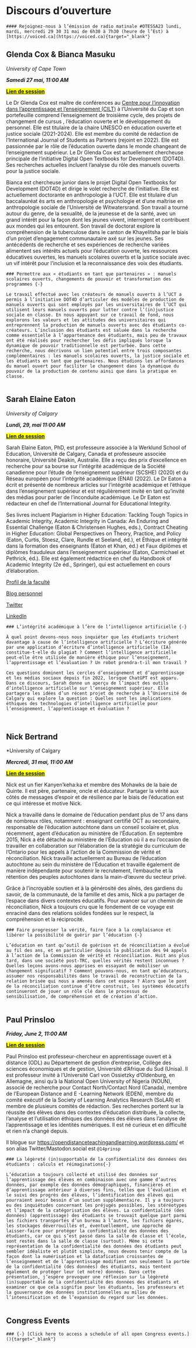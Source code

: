 # Discours d’ouverture {-}

```block

#### Rejoignez-nous à l’émission de radio matinale #OTESSA23 lundi, mardi, mercredi 29 30 31 mai de 6h30 à 7h30 (heure de l’Est) à [https://voiced.ca](https://voiced.ca){target="_blank"}
```

## Glenda Cox & Bianca Masuku {-}

*University of Cape Town*

***Samedi 27 mai, 11:00 AM***

<mark>[**Lien de session**](https://uvic.zoom.us/j/86856564512?pwd=UGdIVS9zbDdtS290bU9OdWpXZ05UZz09){target="_blank"}</mark>

Le Dr Glenda Cox est maître de conférences au [Centre pour l’innovation dans l’apprentissage et l’enseignement (CILT)](http://www.cilt.uct.ac.za/) à l’Université du Cap et son portefeuille comprend l’enseignement de troisième cycle, des projets de changement de cursus , l’éducation ouverte et le développement du personnel. Elle est titulaire de la chaire UNESCO en éducation ouverte et justice sociale (2021-2024). Elle est membre du comité de rédaction de l’International Journal of Students as Partners (rejoint en 2022). Elle est passionnée par le rôle de l’éducation ouverte dans le monde changeant de l’enseignement supérieur. Le Dr Glenda Cox est actuellement chercheuse principale de l’initiative Digital Open Textbooks for Development (DOT4D). Ses recherches actuelles incluent l’analyse du rôle des manuels ouverts pour la justice sociale.

Bianca est chercheuse junior dans le projet Digital Open Textbooks for Development (DOT4D) et dirige le volet recherche de l’initiative. Elle est actuellement doctorante en anthropologie à l’UCT. Elle est titulaire d’un baccalauréat ès arts en anthropologie et psychologie et d’une maîtrise en anthropologie sociale de l’Université de Witwatersrand. Son travail a tourné autour du genre, de la sexualité, de la jeunesse et de la santé, avec un grand intérêt pour la façon dont les jeunes vivent, interrogent et contribuent aux mondes qui les entourent. Son travail de doctorat explore la compréhension de la tuberculose dans le canton de Khayelitsha par le biais d’un projet d’engagement communautaire axé sur les jeunes. Ses antécédents de recherche et ses expériences de recherche variées alimentent ses intérêts actuels pour l’éducation ouverte, les ressources éducatives ouvertes, les manuels scolaires ouverts et la justice sociale avec un vif intérêt pour l’inclusion et la reconnaissance des voix des étudiants.

```block

### Permettre aux « étudiants en tant que partenaires » : manuels scolaires ouverts, changements de pouvoir et transformation des programmes {-}

Le travail effectué avec les créateurs de manuels ouverts à l’UCT a permis à l’initiative DOT4D d’articuler des modèles de production de manuels ouverts qui sont employés par les universitaires de l’UCT qui utilisent leurs manuels ouverts pour lutter contre l’(in)justice sociale en classe. En nous appuyant sur ce travail de fond, nous explorons les valeurs et les attitudes des universitaires qui entreprennent la production de manuels ouverts avec des étudiants co-créateurs. L’inclusion des étudiants est saluée dans la recherche comme essentielle à l’appartenance des étudiants, mais peu de travaux ont été réalisés pour rechercher les défis impliqués lorsque la dynamique de pouvoir traditionnelle est perturbée. Dans cette recherche, nous décrivons un lien potentiel entre trois composantes complémentaires : les manuels scolaires ouverts, la justice sociale et les étudiants en tant que partenaires. Nous étudions les affordances du manuel ouvert pour faciliter le changement dans la dynamique du pouvoir de la production de contenu ainsi que dans la pratique en classe.


```

## Sarah Elaine Eaton {-}

*University of Calgary*

***Lundi, 29, mai 11:00 AM***

<mark>[**Lien de session**](https://uvic.zoom.us/j/87672746834?pwd=ODNmUk5GOTVTZGc5NzRmakhtR2FRQT09){target="_blank"}</mark>

Sarah Elaine Eaton, PhD, est professeure associée à la Werklund School of Education, Université de Calgary, Canada et professeure associée honoraire, Université Deakin, Australie. Elle a reçu des prix d’excellence en recherche pour sa bourse sur l’intégrité académique de la Société canadienne pour l’étude de l’enseignement supérieur (SCSHE) (2020) et du Réseau européen pour l’intégrité académique (ENAI) (2022). Le Dr Eaton a écrit et présenté de nombreux articles sur l’intégrité académique et l’éthique dans l’enseignement supérieur et est régulièrement invité en tant qu’invité des médias pour parler de l’inconduite académique. Le Dr Eaton est rédacteur en chef de l’International Journal for Educational Integrity.

Ses livres incluent Plagiarism in Higher Education: Tackling Tough Topics in Academic Integrity, Academic Integrity in Canada: An Enduring and Essential Challenge (Eaton & Christensen Hughes, eds.), Contract Cheating in Higher Education: Global Perspectives on Theory, Practice, and Policy (Eaton, Curtis, Stoesz, Clare, Rundle et Seeland, éd.), et Éthique et intégrité dans la formation des enseignants (Eaton et Khan, éd.) et Faux diplômes et diplômes frauduleux dans l’enseignement supérieur (Eaton, Carmichael et Pethrick, éd.). Elle est également rédactrice en chef du Handbook of Academic Integrity (2e éd., Springer), qui est actuellement en cours d’élaboration.

[Profil de la faculté](https://profiles.ucalgary.ca/sarah-elaine-eaton)   

[Blog personnel](https://drsaraheaton.wordpress.com/)   

[Twitter](https://twitter.com/DrSarahEaton)  

[LinkedIn](https://ca.linkedin.com/in/drsaraheaton)

```block

### L’intégrité académique à l’ère de l’intelligence artificielle {-}

À quel point devons-nous nous inquiéter que les étudiants trichent davantage à cause de l’intelligence artificielle ? L’écriture générée par une application d’écriture d’intelligence artificielle (IA) constitue-t-elle du plagiat ? Comment l’intelligence artificielle peut-elle être utilisée de manière éthique pour l’enseignement, l’apprentissage et l’évaluation ? Un robot prendra-t-il mon travail ?

Ces questions dominent les cercles d’enseignement et d’apprentissage et les médias sociaux depuis fin 2022, lorsque ChatGPT est apparu. Dans ce discours, Sarah donne un aperçu de l’impact des outils d’intelligence artificielle sur l’enseignement supérieur. Elle partagera les idées d’un récent projet de recherche à l’Université de Calgary qui explore la question : Quelles sont les implications éthiques des technologies d’intelligence artificielle pour l’enseignement, l’apprentissage et évaluation ?



```

## Nick Bertrand {-}

*University of Calgary

***Mercredi,  31 mai, 11:00 AM***

<mark>[**Lien de session**](https://uvic.zoom.us/j/87104073299?pwd=Zk4rUFY1WjdUa3VhK21GTlJaWkNKZz09){target="_blank"}</mark>

Nick est un fier Kanyen’keha:ka et membre des Mohawks de la baie de Quinte. Il est père, partenaire, oncle et éducateur. Partager la vérité aux côtés de messages d’espoir et de résilience par le biais de l’éducation est ce qui intéresse et motive Nick.

Nick a travaillé dans le domaine de l’éducation pendant plus de 17 ans dans de nombreux rôles, notamment : enseignant certifié OCT au secondaire, responsable de l’éducation autochtone dans un conseil scolaire et, plus récemment, agent d’éducation au ministère de l’Éducation. En septembre 2015, Nick a été détaché au ministère de l’Éducation où il a eu l’occasion de travailler en collaboration sur l’élaboration de la stratégie du curriculum de l’Ontario pour les appels à l’action de la Commission de vérité et réconciliation. Nick travaille actuellement au Bureau de l’éducation autochtone au sein du ministère de l’Éducation et travaille également de manière indépendante pour soutenir le recrutement, l’embauche et la rétention des peuples autochtones dans la main-d’œuvre du secteur privé.

Grâce à l’incroyable soutien et à la générosité des aînés, des gardiens du savoir, de la communauté, de la famille et des amis, Nick a pu partager de l’espace dans divers contextes éducatifs. Pour avancer sur un chemin de réconciliation, Nick a toujours cru que le fondement de ce voyage est enraciné dans des relations solides fondées sur le respect, la compréhension et la réciprocité.

```block

### Faire progresser la vérité, faire face à la complaisance et libérer la possibilité de guérir par l’éducation {-}

L’éducation en tant qu’outil de guérison et de réconciliation a évolué au fil des ans, et en particulier depuis la publication des 94 appels à l’action de la Commission de vérité et réconciliation. Huit ans plus tard, dans une société post-TRC, quelles vérités restent inconnues ? Quelles leçons avons-nous apprises en essayant de mobiliser un changement significatif ? Comment pouvons-nous, en tant qu’éducateurs, assumer nos responsabilités dans le travail de reconstruction de la relation brisée qui nous a amenés dans cet espace ? Alors que le pont de la réconciliation continue d’être construit, les systèmes éducatifs continueront de jouer un rôle clé dans le processus de sensibilisation, de compréhension et de création d’action.


```

## Paul Prinsloo {-}

***Friday, June 2, 11:00 AM***

<mark>[**Lien de session**](https://uvic.zoom.us/j/83832291664?pwd=M0pvTFNCWDBsRWd1NFJKaC9BbjM1QT09){target="_blank"}</mark>

Paul Prinsloo est professeur-chercheur en apprentissage ouvert et à distance (ODL) au Département de gestion d’entreprise, Collège des sciences économiques et de gestion, Université d’Afrique du Sud (Unisa). Il est professeur invité à l’Université Carl von Ossietzky d’Oldenburg, en Allemagne, ainsi qu’à la National Open University of Nigeria (NOUN), associé de recherche pour Contact North/Contact Nord (Canada), membre de l’European Distance and E -Learning Network (EDEN), membre du comité exécutif de la Society of Learning Analytics Research (SoLAR) et membre de plusieurs comités de rédaction. Ses recherches portent sur la réussite des élèves dans des contextes d’éducation distribuée, la collecte, l’analyse et l’utilisation éthiques des données des élèves dans l’analyse de l’apprentissage et les identités numériques. Il est né curieux et en difficulté et rien n’a changé depuis.

Il blogue sur <https://opendistanceteachingandlearning.wordpress.com/> et son alias Twitter/Mastodon.social est `@14prinsp`

```block

### La légèreté (in)supportable de la confidentialité des données des étudiants : calculs et réimaginations{-}

L’éducation a toujours collecté et utilisé des données sur l’apprentissage des élèves en combinaison avec une gamme d’autres données, par exemple des données démographiques, financières et d’apprentissage antérieur à diverses fins, telles que l’évaluation et le suivi des progrès des élèves, l’identification des élèves qui pourraient avoir besoin d’un soutien supplémentaire. Il y a toujours eu des inquiétudes concernant les préjugés possibles, les stéréotypes et l’impact de la catégorisation des élèves. La confidentialité (des données) (apprentissage) des étudiants se trouvait quelque part parmi les fichiers transportés d’un bureau à l’autre, les fichiers égarés, les stockages déverrouillés et, éventuellement, une approche de laisser-faire pour protéger la confidentialité des données des étudiants, car ce qui s’est passé dans la salle de classe et l’école, sont restés dans la salle de classe (surtout). Même si cette représentation de la confidentialité des données des étudiants peut sembler idéaliste et plutôt simpliste, nous devons tenir compte de la façon dont la numérisation et la datafication croissantes de l’enseignement et de l’apprentissage modifient non seulement la portée de la confidentialité (des données) des étudiants, mais tentent également de protéger leur (et notre) données. Dans cette présentation, j’espère provoquer une réflexion sur la légèreté (in)supportable de la confidentialité des données des étudiants et examiner ce que cela signifie pour les étudiants, les professeurs et la gouvernance des données institutionnelles au milieu de l’intensification et de l’expansion du regard sur les données.


```

## Congress Events {-}

```block


### {-} [Click here to access a schedule of all open Congress events.](){target="_blank"}

```
